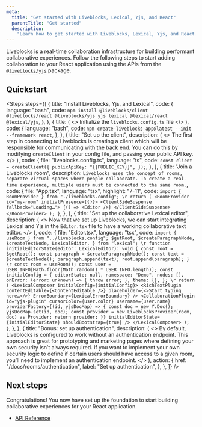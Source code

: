 ```yaml
---
meta:
  title: "Get started with Liveblocks, Lexical, Yjs, and React"
  parentTitle: "Get started"
  description:
    "Learn how to get started with Liveblocks, Lexical, Yjs, and React."
---
```


Liveblocks is a real-time collaboration infrastructure for building performant
collaborative experiences. Follow the following steps to start adding
collaboration to your React application using the APIs from the
[`@liveblocks/yjs`](/docs/api-reference/liveblocks-yjs) package.

## Quickstart

<Steps
  steps={[
    {
      title: "Install Liveblocks, Yjs, and Lexical",
      code: {
        language: "bash",
        code: `npm install @liveblocks/client @liveblocks/react @liveblocks/yjs yjs lexical @lexical/react @lexical/yjs`,
      },
    },
    {
      title: (
        <>
          Initialize the <code>liveblocks.config.ts</code> file
        </>
      ),
      code: {
        language: "bash",
        code: `npm create-liveblocks-app@latest --init --framework react`,
      },
    },
    {
      title: "Set up the client",
      description: (
        <>
          The first step in connecting to Liveblocks is creating a client which
          will be responsible for communicating with the back end. You can do
          this by modifying <code>createClient</code> in your config file, and
          passing your public API key.
        </>
      ),
      code: {
        file: "liveblocks.config.ts",
        language: "ts",
        code: `const client = createClient({
  publicApiKey: "{{PUBLIC_KEY}}",
});`,
      },
    },
    {
      title: "Join a Liveblocks room",
      description: `Liveblocks uses the concept of rooms, separate virtual spaces where people collaborate. To create a real-time experience, multiple users must be connected to the same room.`,
      code: {
        file: "App.tsx",
        language: "tsx",
        highlight: "7-11",
        code: `import { RoomProvider } from "./liveblocks.config";
\r
  return (
    <RoomProvider id="my-room" initialPresence={{}}>
      <ClientSideSuspense fallback="Loading…">
        {() => <Editor />}
      </ClientSideSuspense>
    </RoomProvider>
  );
}`,
      },
    },
    {
      title: "Set up the collaborative Lexical editor",
      description: (
        <>
          Now that we set up Liveblocks, we can start integrating Lexical and
          Yjs in the <code>Editor.tsx</code> file to have a working
          collaborative text editor.
        </>
      ),
      code: {
        file: "Editor.tsx",
        language: "tsx",
        code: `import { useRoom } from "../liveblocks.config";
  $getRoot,
  $createParagraphNode,
  $createTextNode,
  LexicalEditor,
} from "lexical";
\r
function initialEditorState(editor: LexicalEditor): void {
  const root = $getRoot();
  const paragraph = $createParagraphNode();
  const text = $createTextNode();
  paragraph.append(text);
  root.append(paragraph);
}
\r
  const room = useRoom();
  const user = USER_INFO[Math.floor(Math.random() * USER_INFO.length)];
  const initialConfig = {
    editorState: null,
    namespace: "Demo",
    nodes: [],
    onError: (error: unknown) => {
      throw error;
    },
    theme: {},
  };
\r
  return (
    <LexicalComposer initialConfig={initialConfig}>
      <RichTextPlugin
        contentEditable={<ContentEditable />}
        placeholder={<>Start typing here…</>}
        ErrorBoundary={LexicalErrorBoundary}
      />
      <CollaborationPlugin
        id="yjs-plugin"
        cursorColor={user.color}
        username={user.name}
        providerFactory={(id, yjsDocMap) => {
          const doc = new Y.Doc();
          yjsDocMap.set(id, doc);
          const provider = new LiveblocksProvider(room, doc) as Provider;
          return provider;
        }}
        initialEditorState={initialEditorState}
        shouldBootstrap={true}
      />
    </LexicalComposer>
  );
}`,
      },
    },
    {
      title: "Bonus: set up authentication",
      description: (
        <>
          By default, Liveblocks is configured to work without an authentication
          endpoint. This approach is great for prototyping and marketing pages
          where defining your own security isn’t always required. If you want to
          implement your own security logic to define if certain users should
          have access to a given room, you’ll need to implement an
          authentication endpoint.
        </>
      ),
      action: {
        href: "/docs/rooms/authentication",
        label: "Set up authentication",
      },
    },
  ]}
/>

## Next steps

Congratulations! You now have set up the foundation to start building
collaborative experiences for your React application.

- [API Reference](/docs/api-reference/liveblocks-yjs)

